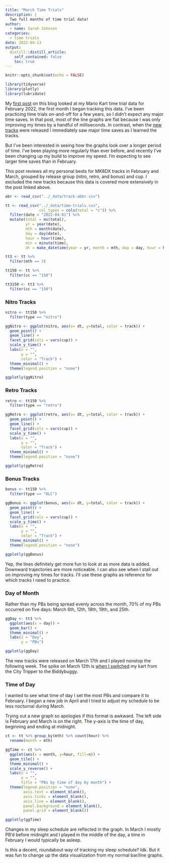 ```yaml
---
title: "March Time Trials"
description: |
  Two full months of time trial data!
author:
  - name: Sarah Johnson
categories:
  - time trials
date: 2022-04-13
output:
  distill::distill_article:
    self_contained: false
    toc: true
---
```


```r
knitr::opts_chunk$set(echo = FALSE)
```

```r
library(tidyverse)
library(plotly)
library(lubridate)
```

My [first post](https://sarah.fyi/mk/2022-02-tt/) on this blog looked at my Mario Kart time trial data for February 2022, the first month I began tracking this data. I've been practicing time trials on-and-off for a few years, so I didn't expect any major time saves. In that post, most of the line graphs are flat because I was only improving my times by a handful of milliseconds. In contrast, when the [new tracks](https://sarah.fyi/mk/2022-03-29-wave-1/) were released I immediately saw major time saves as I learned the tracks.

But I've been interested in seeing how the graphs look over a longer period of time. I've been playing more regularly than ever before, and recently I've been changing up my build to improve my speed. I'm expecting to see larger time saves than in February.

This post reviews all my personal bests for MK8DX tracks in February and March, grouped by release group (nitro, retro, and bonus) and cup. I excluded the new tracks because this data is covered more extensively in the post linked above.

```r
abr <- read_csv("../_data/track-abbr.csv")

tt <- read_csv("../_data/time-trials.csv", 
               col_types = cols(total = "c")) %>% 
  filter(date < "2022-04-01") %>% 
  mutate(total = ms(total),
         yr = year(date),
         mth = month(date),
         day = day(date),
         hour = hour(time),
         min = minute(time),
         dt = make_datetime(year = yr, month = mth, day = day, hour = hour, min = min)) %>% left_join(abr)

tt3 <- tt %>% 
  filter(mth == 3)
```

```r
tt150 <- tt %>% 
  filter(cc == "150")

tt3150 <- tt3 %>% 
  filter(cc == "150")
```

### Nitro Tracks

```r
nitro <- tt150 %>% 
  filter(type == "nitro")

ggNitro <- ggplot(nitro, aes(x= dt, y=total, color = track)) +
  geom_point() +
  geom_line() +
  facet_grid(cols = vars(cup)) +
  scale_y_time() +
  labs(x = "",
       y = "",
       color = "Track") +
  theme_minimal() +
  theme(legend.position = "none")

ggplotly(ggNitro)
```

### Retro Tracks

```r
retro <- tt150 %>% 
  filter(type == "retro")

ggRetro <- ggplot(retro, aes(x= dt, y=total, color = track)) +
  geom_point() +
  geom_line() +
  facet_grid(cols = vars(cup)) +
  scale_y_time() +
  labs(x = "",
       y = "",
       color = "Track") +
  theme_minimal() +
  theme(legend.position = "none")

ggplotly(ggRetro)
```

### Bonus Tracks

```r
bonus <- tt150 %>% 
  filter(type == "DLC")

ggBonus <- ggplot(bonus, aes(x= dt, y=total, color = track)) +
  geom_point() +
  geom_line() +
  facet_grid(cols = vars(cup)) +
  scale_y_time() +
  labs(x = "",
       y = "",
       color = "Track") +
  theme_minimal() +
  theme(legend.position = "none")

ggplotly(ggBonus)
```

Yep, the lines definitely get more fun to look at as more data is added. Downward trajectories are more noticeable. I can also see when I stall out on improving my times for tracks. I'll use these graphs as reference for which tracks I need to practice.

### Day of Month

Rather than my PBs being spread evenly across the month, 70% of my PBs occurred on five days: March 6th, 12th, 18th, 19th, and 25th.

```r
ggDay <- tt3 %>% 
  ggplot(aes(x = day)) +
  geom_bar() +
  theme_minimal() +
  labs(x = "Day",
       y = "PBs")

ggplotly(ggDay)
```

The new tracks were released on March 17th and I played nonstop the following week. The spike on March 12th is [when I switched](https://sarah.fyi/mk/2022-03-13-bittybuggy/) my kart from the City Tripper to the Biddybuggy.

### Time of Day

I wanted to see what time of day I set the most PBs and compare it to February. I began a new job in April and I tried to adjust my schedule to be less nocturnal during March.

Trying out a new graph so apologies if this format is awkward. The left side is February and March is on the right. The y-axis is the time of day, beginning and ending at midnight.

```r
ct <- tt %>% group_by(mth) %>% count(hour) %>% 
  rename(month = mth)

ggTime <- ct %>% 
  ggplot(aes(x = month, y=hour, fill=n)) +
  geom_tile() +
  theme_minimal() +
  scale_y_reverse() +
  labs(x = "",
       y = "",
       title = "PBs by time of day by month") +
  theme(legend.position = "none",
        axis.text = element_blank(),
        axis.ticks = element_blank(),
        axis.line = element_blank(),
        panel.background = element_blank(),
        panel.grid = element_blank())

ggplotly(ggTime)
```

Changes in my sleep schedule are reflected in the graph. In March I mostly PB'd before midnight and I played in the middle of the day, a time in February I would typically be asleep.

Is this a decent, roundabout way of tracking my sleep schedule? Idk. But it was fun to change up the data visualization from my normal bar/line graphs.

